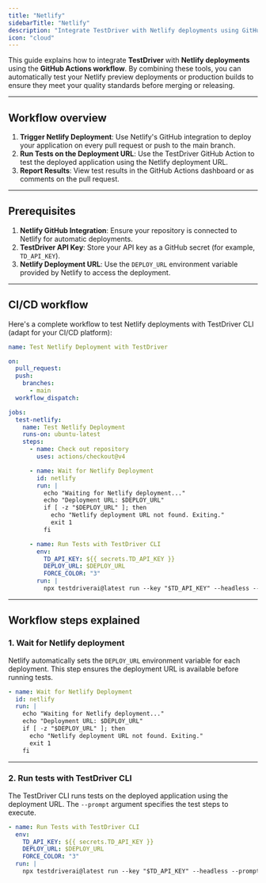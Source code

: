 ```yaml
---
title: "Netlify"
sidebarTitle: "Netlify"
description: "Integrate TestDriver with Netlify deployments using GitHub Actions."
icon: "cloud"
---
```


This guide explains how to integrate **TestDriver** with **Netlify deployments** using the **GitHub Actions workflow**. By combining these tools, you can automatically test your Netlify preview deployments or production builds to ensure they meet your quality standards before merging or releasing.

---

## Workflow overview

1. **Trigger Netlify Deployment**: Use Netlify's GitHub integration to deploy your application on every pull request or push to the main branch.
2. **Run Tests on the Deployment URL**: Use the TestDriver GitHub Action to test the deployed application using the Netlify deployment URL.
3. **Report Results**: View test results in the GitHub Actions dashboard or as comments on the pull request.

---

## Prerequisites

1. **Netlify GitHub Integration**: Ensure your repository is connected to Netlify for automatic deployments.
2. **TestDriver API Key**: Store your API key as a GitHub secret (for example, `TD_API_KEY`).
3. **Netlify Deployment URL**: Use the `DEPLOY_URL` environment variable provided by Netlify to access the deployment.

---

## CI/CD workflow

Here's a complete workflow to test Netlify deployments with TestDriver CLI (adapt for your CI/CD platform):

```yaml
name: Test Netlify Deployment with TestDriver

on:
  pull_request:
  push:
    branches:
      - main
  workflow_dispatch:

jobs:
  test-netlify:
    name: Test Netlify Deployment
    runs-on: ubuntu-latest
    steps:
      - name: Check out repository
        uses: actions/checkout@v4

      - name: Wait for Netlify Deployment
        id: netlify
        run: |
          echo "Waiting for Netlify deployment..."
          echo "Deployment URL: $DEPLOY_URL"
          if [ -z "$DEPLOY_URL" ]; then
            echo "Netlify deployment URL not found. Exiting."
            exit 1
          fi

      - name: Run Tests with TestDriver CLI
        env:
          TD_API_KEY: ${{ secrets.TD_API_KEY }}
          DEPLOY_URL: $DEPLOY_URL
          FORCE_COLOR: "3"
        run: |
          npx testdriverai@latest run --key "$TD_API_KEY" --headless --prompt "1. Open the deployment URL: $DEPLOY_URL\n2. Verify the homepage loads correctly\n3. Click the 'Sign Up' button\n4. Fill out the registration form\n5. Submit the form and verify the success message"
```

---

## Workflow steps explained

### 1. **Wait for Netlify deployment**

Netlify automatically sets the `DEPLOY_URL` environment variable for each deployment. This step ensures the deployment URL is available before running tests.

```yaml
- name: Wait for Netlify Deployment
  id: netlify
  run: |
    echo "Waiting for Netlify deployment..."
    echo "Deployment URL: $DEPLOY_URL"
    if [ -z "$DEPLOY_URL" ]; then
      echo "Netlify deployment URL not found. Exiting."
      exit 1
    fi
```

---

### 2. **Run tests with TestDriver CLI**

The TestDriver CLI runs tests on the deployed application using the deployment URL. The `--prompt` argument specifies the test steps to execute.

```yaml
- name: Run Tests with TestDriver CLI
  env:
    TD_API_KEY: ${{ secrets.TD_API_KEY }}
    DEPLOY_URL: $DEPLOY_URL
    FORCE_COLOR: "3"
  run: |
    npx testdriverai@latest run --key "$TD_API_KEY" --headless --prompt "1. Open the deployment URL: $DEPLOY_URL\n2. Verify the homepage loads correctly\n3. Click the 'Sign Up' button\n4. Fill out the registration form\n5. Submit the form and verify the success message"
```
